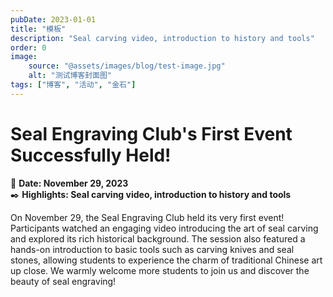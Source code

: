 ```yaml
---
pubDate: 2023-01-01
title: "模板"
description: "Seal carving video, introduction to history and tools"
order: 0
image:
    source: "@assets/images/blog/test-image.jpg"
    alt: "测试博客封面图"
tags: ["博客", "活动", "金石"]
---
```


# Seal Engraving Club's First Event Successfully Held!

📅 **Date: November 29, 2023**  
✒️ **Highlights: Seal carving video, introduction to history and tools**

On November 29, the Seal Engraving Club held its very first event! Participants watched an engaging video introducing the art of seal carving and explored its rich historical background. The session also featured a hands-on introduction to basic tools such as carving knives and seal stones, allowing students to experience the charm of traditional Chinese art up close. We warmly welcome more students to join us and discover the beauty of seal engraving!
 